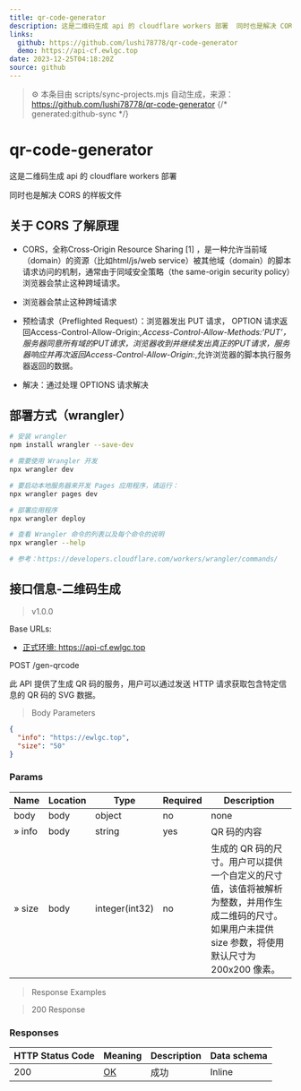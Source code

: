 ```yaml
---
title: qr-code-generator
description: 这是二维码生成 api 的 cloudflare workers 部署  同时也是解决 CORS 的样板文件
links:
  github: https://github.com/lushi78778/qr-code-generator
  demo: https://api-cf.ewlgc.top
date: 2023-12-25T04:18:20Z
source: github
---
```


> ⚙️ 本条目由 scripts/sync-projects.mjs 自动生成，来源：https://github.com/lushi78778/qr-code-generator
{/* generated:github-sync */}

# qr-code-generator

这是二维码生成 api 的 cloudflare workers 部署

同时也是解决 CORS 的样板文件

## 关于 CORS 了解原理

- CORS，全称Cross-Origin Resource Sharing [1] ，是一种允许当前域（domain）的资源（比如html/js/web service）被其他域（domain）的脚本请求访问的机制，通常由于同域安全策略（the same-origin security policy）浏览器会禁止这种跨域请求。

- 浏览器会禁止这种跨域请求

- 预检请求（Preflighted Request）：浏览器发出 PUT 请求， OPTION 请求返回Access-Control-Allow-Origin:*,Access-Control-Allow-Methods:’PUT’，服务器同意所有域的PUT请求，浏览器收到并继续发出真正的PUT请求，服务器响应并再次返回Access-Control-Allow-Origin:*,允许浏览器的脚本执行服务器返回的数据。

- 解决：通过处理 OPTIONS 请求解决

## 部署方式（wrangler）

```bash
# 安装 wrangler
npm install wrangler --save-dev

# 需要使用 Wrangler 开发
npx wrangler dev

# 要启动本地服务器来开发 Pages 应用程序，请运行：
npx wrangler pages dev

# 部署应用程序
npx wrangler deploy

# 查看 Wrangler 命令的列表以及每个命令的说明
npx wrangler --help

# 参考：https://developers.cloudflare.com/workers/wrangler/commands/
```

## 接口信息-二维码生成

> v1.0.0

Base URLs:

* <a href="https://api-cf.ewlgc.top">正式环境: https://api-cf.ewlgc.top</a>


POST /gen-qrcode

此 API 提供了生成 QR 码的服务，用户可以通过发送 HTTP 请求获取包含特定信息的 QR 码的 SVG 数据。

> Body Parameters

```json
{
  "info": "https://ewlgc.top",
  "size": "50"
}
```

### Params

|Name|Location|Type|Required|Description|
|---|---|---|---|---|
|body|body|object| no |none|
|» info|body|string| yes |QR 码的内容|
|» size|body|integer(int32)| no |生成的 QR 码的尺寸。用户可以提供一个自定义的尺寸值，该值将被解析为整数，并用作生成二维码的尺寸。如果用户未提供 size 参数，将使用默认尺寸为 200x200 像素。|

> Response Examples

> 200 Response

### Responses

|HTTP Status Code |Meaning|Description|Data schema|
|---|---|---|---|
|200|[OK](https://tools.ietf.org/html/rfc7231#section-6.3.1)|成功|Inline|

